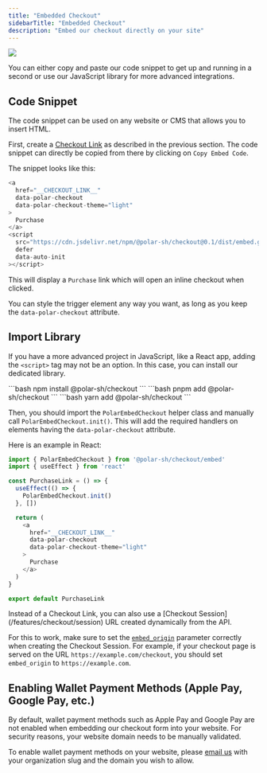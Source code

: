 ```yaml
---
title: "Embedded Checkout"
sidebarTitle: "Embedded Checkout"
description: "Embed our checkout directly on your site"
---
```


<img src="/assets/features/checkout/embed/demo.png" />

You can either copy and paste our code snippet to get up and running in a second or use our JavaScript library for more advanced integrations.

## Code Snippet

The code snippet can be used on any website or CMS that allows you to insert HTML.

First, create a [Checkout Link](/features/checkout/links) as described in the previous section. The code snippet can directly be copied from there by clicking on `Copy Embed Code`.

The snippet looks like this:

```typescript
<a
  href="__CHECKOUT_LINK__"
  data-polar-checkout
  data-polar-checkout-theme="light"
>
  Purchase
</a>
<script
  src="https://cdn.jsdelivr.net/npm/@polar-sh/checkout@0.1/dist/embed.global.js"
  defer
  data-auto-init
></script>
```

This will display a `Purchase` link which will open an inline checkout when clicked.

You can style the trigger element any way you want, as long as you keep the `data-polar-checkout` attribute.

## Import Library

If you have a more advanced project in JavaScript, like a React app, adding the `<script>` tag may not be an option. In this case, you can install our dedicated library.

<Tabs>
  <Tab title="npm">
    ```bash
    npm install @polar-sh/checkout
    ```
  </Tab>
  <Tab title="pnpm">
    ```bash
    pnpm add @polar-sh/checkout
    ```
  </Tab>
  <Tab title="yarn">
    ```bash
    yarn add @polar-sh/checkout
    ```
  </Tab>
</Tabs>

Then, you should import the `PolarEmbedCheckout` helper class and manually call `PolarEmbedCheckout.init()`. This will add the required handlers on elements having the `data-polar-checkout` attribute.

Here is an example in React:

```ts
import { PolarEmbedCheckout } from '@polar-sh/checkout/embed'
import { useEffect } from 'react'

const PurchaseLink = () => {
  useEffect(() => {
    PolarEmbedCheckout.init()
  }, [])

  return (
    <a
      href="__CHECKOUT_LINK__"
      data-polar-checkout
      data-polar-checkout-theme="light"
    >
      Purchase
    </a>
  )
}

export default PurchaseLink
```

<Tip>
  Instead of a Checkout Link, you can also use a [Checkout Session](/features/checkout/session) URL created dynamically from the API.

  For this to work, make sure to set the [`embed_origin`](/api-reference/checkouts/create-session#body-embed-origin) parameter correctly when creating the Checkout Session. For example, if your checkout page is served on the URL ``https://example.com/checkout``, you should set `embed_origin` to `https://example.com`.
</Tip>

## Enabling Wallet Payment Methods (Apple Pay, Google Pay, etc.)

By default, wallet payment methods such as Apple Pay and Google Pay are not enabled when embedding our checkout form into your website. For security reasons, your website domain needs to be manually validated.

To enable wallet payment methods on your website, please [email us](mailto:support@polar.sh) with your organization slug and the domain you wish to allow.
